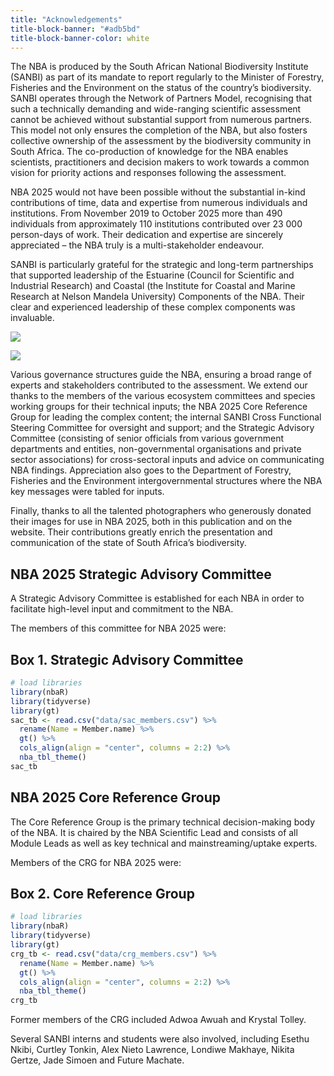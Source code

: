 ```yaml
---
title: "Acknowledgements"
title-block-banner: "#adb5bd"
title-block-banner-color: white
---
```


The NBA is produced by the South African National Biodiversity Institute (SANBI) as part of its mandate to report regularly to the Minister of Forestry, Fisheries and the Environment on the status of the country’s biodiversity. SANBI operates through the Network of Partners Model, recognising that such a technically demanding and wide-ranging scientific assessment cannot be achieved without substantial support from numerous partners. This model not only ensures the completion of the NBA, but also fosters collective ownership of the assessment by the biodiversity community in South Africa. The co-production of knowledge for the NBA enables scientists, practitioners and decision makers to work towards a common vision for priority actions and responses following the assessment.

NBA 2025 would not have been possible without the substantial in-kind contributions of time, data and expertise from numerous individuals and institutions. From November 2019 to October 2025 more than 490 individuals from approximately 110 institutions contributed over 23 000 person-days of work. Their dedication and expertise are sincerely appreciated – the NBA truly is a multi-stakeholder endeavour.

SANBI is particularly grateful for the strategic and long-term partnerships that supported leadership of the Estuarine (Council for Scientific and Industrial Research) and Coastal (the Institute for Coastal and Marine Research at Nelson Mandela University) Components of the NBA. Their clear and experienced leadership of these complex components was invaluable.

:::{layout-ncol=2}
![](imgs/csir.png)

![](imgs/mandelauni.png)
:::

Various governance structures guide the NBA, ensuring a broad range of experts and stakeholders contributed to the assessment. We extend our thanks to the members of the various ecosystem committees and species working groups for their technical inputs; the NBA 2025 Core Reference Group for leading the complex content; the internal SANBI Cross Functional Steering Committee for oversight and support; and the Strategic Advisory Committee (consisting of senior officials from various government departments and entities, non-governmental organisations and private sector associations) for cross-sectoral inputs and advice on communicating NBA findings. Appreciation also goes to the Department of Forestry, Fisheries and the Environment intergovernmental structures where the NBA key messages were tabled for inputs.

Finally, thanks to all the talented photographers who generously donated their images for use in NBA 2025, both in this publication and on the website. Their contributions greatly enrich the presentation and communication of the state of South Africa’s biodiversity.

## NBA 2025 Strategic Advisory Committee

A Strategic Advisory Committee is established for each NBA in order to facilitate high-level input and commitment to the NBA.

The members of this committee for NBA 2025 were:

::: {#box-1 .callout-note collapse="true"}
## Box 1. Strategic Advisory Committee

```r
# load libraries
library(nbaR)
library(tidyverse)
library(gt)
sac_tb <- read.csv("data/sac_members.csv") %>%
  rename(Name = Member.name) %>%
  gt() %>%
  cols_align(align = "center", columns = 2:2) %>% 
  nba_tbl_theme()
sac_tb
```
:::

## NBA 2025 Core Reference Group

The Core Reference Group is the primary technical decision-making body of the NBA. It is chaired by the NBA Scientific Lead and consists of all Module Leads as well as key technical and mainstreaming/uptake experts.

Members of the CRG for NBA 2025 were:

::: {#box-2 .callout-note collapse="true"}
## Box 2. Core Reference Group

```r
# load libraries
library(nbaR)
library(tidyverse)
library(gt)
crg_tb <- read.csv("data/crg_members.csv") %>%
  rename(Name = Member.name) %>%
  gt() %>%
  cols_align(align = "center", columns = 2:2) %>% 
  nba_tbl_theme()
crg_tb
```
:::

Former members of the CRG included Adwoa Awuah and Krystal Tolley.

Several SANBI interns and students were also involved, including Esethu Nkibi, Curtley Tonkin, Alex Nieto Lawrence, Londiwe Makhaye, Nikita Gertze, Jade Simoen and Future Machate.

## 
